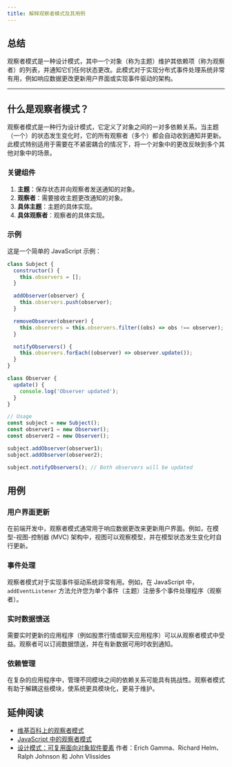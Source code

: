 ```yaml
---
title: 解释观察者模式及其用例
---
```


## 总结

观察者模式是一种设计模式，其中一个对象（称为主题）维护其依赖项（称为观察者）的列表，并通知它们任何状态更改。此模式对于实现分布式事件处理系统非常有用，例如响应数据更改更新用户界面或实现事件驱动的架构。

***

## 什么是观察者模式？

观察者模式是一种行为设计模式，它定义了对象之间的一对多依赖关系。当主题（一个）的状态发生变化时，它的所有观察者（多个）都会自动收到通知并更新。此模式特别适用于需要在不紧密耦合的情况下，将一个对象中的更改反映到多个其他对象中的场景。

### 关键组件

1. **主题**：保存状态并向观察者发送通知的对象。
2. **观察者**：需要接收主题更改通知的对象。
3. **具体主题**：主题的具体实现。
4. **具体观察者**：观察者的具体实现。

### 示例

这是一个简单的 JavaScript 示例：

```js live
class Subject {
  constructor() {
    this.observers = [];
  }

  addObserver(observer) {
    this.observers.push(observer);
  }

  removeObserver(observer) {
    this.observers = this.observers.filter((obs) => obs !== observer);
  }

  notifyObservers() {
    this.observers.forEach((observer) => observer.update());
  }
}

class Observer {
  update() {
    console.log('Observer updated');
  }
}

// Usage
const subject = new Subject();
const observer1 = new Observer();
const observer2 = new Observer();

subject.addObserver(observer1);
subject.addObserver(observer2);

subject.notifyObservers(); // Both observers will be updated
```

## 用例

### 用户界面更新

在前端开发中，观察者模式通常用于响应数据更改来更新用户界面。例如，在模型-视图-控制器 (MVC) 架构中，视图可以观察模型，并在模型状态发生变化时自行更新。

### 事件处理

观察者模式对于实现事件驱动系统非常有用。例如，在 JavaScript 中，`addEventListener` 方法允许您为单个事件（主题）注册多个事件处理程序（观察者）。

### 实时数据馈送

需要实时更新的应用程序（例如股票行情或聊天应用程序）可以从观察者模式中受益。观察者可以订阅数据馈送，并在有新数据可用时收到通知。

### 依赖管理

在复杂的应用程序中，管理不同模块之间的依赖关系可能具有挑战性。观察者模式有助于解耦这些模块，使系统更具模块化，更易于维护。

## 延伸阅读

* [维基百科上的观察者模式](https://en.wikipedia.org/wiki/Observer_pattern)
* [JavaScript 中的观察者模式](https://www.dofactory.com/javascript/observer-design-pattern)
* [设计模式：可复用面向对象软件要素](https://www.amazon.com/Design-Patterns-Elements-Reusable-Object-Oriented/dp/0201633612) 作者：Erich Gamma、Richard Helm、Ralph Johnson 和 John Vlissides
